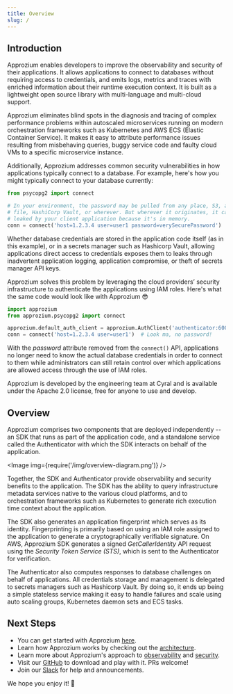 ```yaml
---
title: Overview
slug: /
---
```



## Introduction
Approzium enables developers to improve the observability and security of their applications. It allows applications to connect to databases without requiring access to credentials, and emits logs, metrics and traces with enriched information about their runtime execution context. It is built as a lightweight open source library with multi-language and multi-cloud support.

Approzium eliminates blind spots in the diagnosis and tracing of complex performance problems within autoscaled microservices running on modern orchestration frameworks such as Kubernetes and AWS ECS (Elastic Container Service). It makes it easy to attribute performance issues resulting from misbehaving queries, buggy service code and faulty cloud VMs to a specific microservice instance.

Additionally, Approzium addresses common security vulnerabilities in how applications typically connect to a database. For example, here's how you might typically connect to your database currently:

```python
from psycopg2 import connect

# In your environment, the password may be pulled from any place, S3, a config 
# file, HashiCorp Vault, or wherever. But wherever it originates, it can be
# leaked by your client application because it's in memory.
conn = connect('host=1.2.3.4 user=user1 password=verySecurePassword')
```

Whether database credentials are stored in the application code itself (as in this example), or in a secrets manager such as Hashicorp Vault, allowing applications direct access to credentials exposes them to leaks through inadvertent application logging, application compromise, or theft of secrets manager API keys.

Approzium solves this problem by leveraging the cloud providers’ security infrastructure to authenticate the applications using IAM roles. Here's what the same code would look like with Approzium 😎

```python
import approzium
from approzium.psycopg2 import connect

approzium.default_auth_client = approzium.AuthClient('authenticator:6001')
conn = connect('host=1.2.3.4 user=user1')  # Look ma, no password!
```

With the _password_ attribute removed from the `connect()` API, applications no longer need to know the actual database credentials in order to connect to them while administrators can still retain control over which applications are allowed access through the use of IAM roles.

Approzium is developed by the engineering team at Cyral and is available under the Apache 2.0 license, free for anyone to use and develop.


## Overview 
Approzium comprises two components that are deployed independently -- an SDK that runs as part of the application code, and a standalone service called the Authenticator with which the SDK interacts on behalf of the application.

<Image img={require('/img/overview-diagram.png')} />

Together, the SDK and Authenticator provide observability and security benefits to the application. The SDK has the ability to query infrastructure metadata services native to the various cloud platforms, and to orchestration frameworks such as Kubernetes to generate rich execution time context about the application.

The SDK also generates an application fingerprint which serves as its identity. Fingerprinting is primarily based on using an IAM role assigned to the application to generate a cryptographically verifiable signature. On AWS, Approzium SDK generates a signed _GetCallerIdentity_ API request using the _Security Token Service (STS)_, which is sent to the Authenticator for verification.

The Authenticator also computes responses to database challenges on behalf of applications. All credentials storage and management is delegated to secrets managers such as Hashicorp Vault. By doing so, it ends up being a simple stateless service making it easy to handle failures and scale using auto scaling groups, Kubernetes daemon sets and ECS tasks.

## Next Steps
- You can get started with Approzium [here](quickstart).
- Learn how Approzium works by checking out the [architecture](architecture).
- Learn more about Approzium's approach to [observability](observability) and [security](security-model).
- Visit our [GitHub](https://github.com/cyralinc/approzium) to download and play with it. PRs welcome!
- Join our [Slack](https://join.slack.com/t/approzium/shared_invite/zt-fg9bdcfa-H9YFnlg3XeosKyMIYadmcg) for help and announcements.

We hope you enjoy it! 🤗

